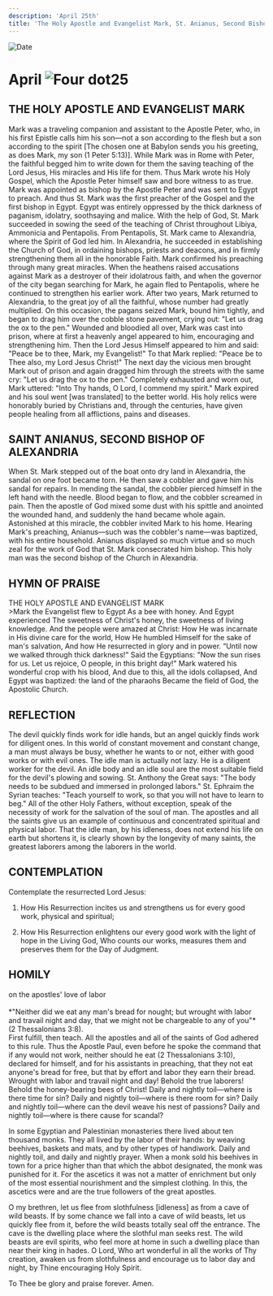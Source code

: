 ```yaml
---
description: 'April 25th'
title: 'The Holy Apostle and Evangelist Mark, St. Anianus, Second Bishop of Alexandria'
---
```


<CustomPaginator />
<RunningHead />

<Image src="/title-imprint.png" height={68} width={50} alt="Date" className="title-imprint"/>

# <div id="date">April <Image className="four-dot" src="/four-dot.png" height={15} width={15} alt="Four dot" />25</div>

## THE HOLY APOSTLE AND EVANGELIST MARK

Mark was a traveling companion and assistant to the Apostle Peter, who, in his first Epistle calls him his son—not a son according to the flesh but a son according to the spirit [The chosen one at Babylon sends you his greeting, as does Mark, my son (1 Peter 5:13)]. While Mark was in Rome with Peter, the faithful begged him to write down for them the saving teaching of the Lord Jesus, His miracles and His life for them. Thus Mark wrote his Holy Gospel, which the Apostle Peter himself saw and bore witness to as true. Mark was appointed as bishop by the Apostle Peter and was sent to Egypt to preach. And thus St. Mark was the first preacher of the Gospel and the first bishop in Egypt. Egypt was entirely oppressed by the thick darkness of paganism, idolatry, soothsaying and malice. With the help of God, St. Mark succeeded in sowing the seed of the teaching of Christ throughout Libiya, Ammonicia and Pentapolis. From Pentapolis, St. Mark came to Alexandria, where the Spirit of God led him. In Alexandria, he succeeded in establishing the Church of God, in ordaining bishops, priests and deacons, and in firmly strengthening them all in the honorable Faith. Mark confirmed his preaching through many great miracles. When the heathens raised accusations against Mark as a destroyer of their idolatrous faith, and when the governor of the city began searching for Mark, he again fled to Pentapolis, where he continued to strengthen his earlier work. After two years, Mark returned to Alexandria, to the great joy of all the faithful, whose number had greatly multiplied. On this occasion, the pagans seized Mark, bound him tightly, and began to drag him over the cobble stone pavement, crying out: "Let us drag the ox to the pen." Wounded and bloodied all over, Mark was cast into prison, where at first a heavenly angel appeared to him, encouraging and strengthening him. Then the Lord Jesus Himself appeared to him and said: "Peace be to thee, Mark, my Evangelist!" To that Mark replied: "Peace be to Thee also, my Lord Jesus Christ!" The next day the vicious men brought Mark out of prison and again dragged him through the streets with the same cry: "Let us drag the ox to the pen." Completely exhausted and worn out, Mark uttered: "Into Thy hands, O Lord, I commend my spirit." Mark expired and his soul went [was translated] to the better world. His holy relics were honorably buried by Christians and, through the centuries, have given people healing from all afflictions, pains and diseases.

## SAINT ANIANUS, SECOND BISHOP OF ALEXANDRIA

When St. Mark stepped out of the boat onto dry land in Alexandria, the sandal on one foot became torn. He then saw a cobbler and gave him his sandal for repairs. In mending the sandal, the cobbler pierced himself in the left hand with the needle. Blood began to flow, and the cobbler screamed in pain. Then the apostle of God mixed some dust with his spittle and anointed the wounded hand, and suddenly the hand became whole again. Astonished at this miracle, the cobbler invited Mark to his home. Hearing Mark's preaching, Anianus—such was the cobbler's name—was baptized, with his entire household. Anianus displayed so much virtue and so much zeal for the work of God that St. Mark consecrated him bishop. This holy man was the second bishop of the Church in Alexandria.


## HYMN OF PRAISE
<div style={{textAlign:'center', color:'crimson', fontWeight:'bold'}}>
THE HOLY APOSTLE AND EVANGELIST MARK
</div>
>Mark the Evangelist flew to Egypt  
As a bee with honey. And Egypt experienced  
The sweetness of Christ's honey, the sweetness of living knowledge.  
And the people were amazed at Christ:  
How He was incarnate in His divine care for the world,  
How He humbled Himself for the sake of man's salvation,  
And how He resurrected in glory and in power.  
“Until now we walked through thick darkness!"  
Said the Egyptians: "Now the sun rises for us.  
Let us rejoice, O people, in this bright day!"  
Mark watered his wonderful crop with his blood,  
And due to this, all the idols collapsed,  
And Egypt was baptized: the land of the pharaohs  
Became the field of God, the Apostolic Church.  


## REFLECTION

The devil quickly finds work for idle hands, but an angel quickly finds work for diligent ones. In this world of constant movement and constant change, a man must always be busy, whether he wants to or not, either with good works or with evil ones. The idle man is actually not lazy. He is a diligent worker for the devil. An idle body and an idle soul are the most suitable field for the devil's plowing and sowing. St. Anthony the Great says: "The body needs to be subdued and immersed in prolonged labors." St. Ephraim the Syrian teaches: "Teach yourself to work, so that you will not have to learn to beg." All of the other Holy Fathers, without exception, speak of the necessity of work for the salvation of the soul of man. The apostles and all the saints give us an example of continuous and concentrated spiritual and physical labor. That the idle man, by his idleness, does not extend his life on earth but shortens it, is clearly shown by the longevity of many saints, the greatest laborers among the laborers in the world.


## CONTEMPLATION

Contemplate the resurrected Lord Jesus:

1. How His Resurrection incites us and strengthens us for every good work, physical and spiritual;

2. How His Resurrection enlightens our every good work with the light of hope in the Living God, Who counts our works, measures them and preserves them for the Day of Judgment.


## HOMILY
<div style={{textAlign:'center', color:'crimson', fontWeight:'bold'}}>
on the apostles' love of labor
</div><br />
<div style={{textAlign:'right'}}>
*"Neither did we eat any man's bread for nought; but wrought with labor and travail night and day, that we might not be chargeable to any of you"* (2 Thessalonians 3:8).
</div>
First fulfill, then teach. All the apostles and all of the saints of God adhered to this rule. Thus the Apostle Paul, even before he spoke the command that if any would not work, neither should he eat (2 Thessalonians 3:10), declared for himself, and for his assistants in preaching, that they not eat anyone's bread for free, but that by effort and labor they earn their bread. Wrought with labor and travail night and day! Behold the true laborers! Behold the honey-bearing bees of Christ! Daily and nightly toil—where is there time for sin? Daily and nightly toil—where is there room for sin? Daily and nightly toil—where can the devil weave his nest of passions? Daily and nightly toil—where is there cause for scandal?

In some Egyptian and Palestinian monasteries there lived about ten thousand monks. They all lived by the labor of their hands: by weaving beehives, baskets and mats, and by other types of handiwork. Daily and nightly toil, and daily and nightly prayer. When a monk sold his beehives in town for a price higher than that which the abbot designated, the monk was punished for it. For the ascetics it was not a matter of enrichment but only of the most essential nourishment and the simplest clothing. In this, the ascetics were and are the true followers of the great apostles.

O my brethren, let us flee from slothfulness [idleness] as from a cave of wild beasts. If by some chance we fall into a cave of wild beasts, let us quickly flee from it, before the wild beasts totally seal off the entrance. The cave is the dwelling place where the slothful man seeks rest. The wild beasts are evil spirits, who feel more at home in such a dwelling place than near their king in hades. O Lord, Who art wonderful in all the works of Thy creation, awaken us from slothfulness and encourage us to labor day and night, by Thine encouraging Holy Spirit.

To Thee be glory and praise forever. Amen.